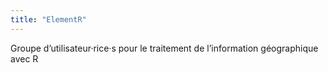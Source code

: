 ```yaml
---
title: "ElementR"
---
```



Groupe d'utilisateur·rice·s pour le traitement de l'information géographique avec R
